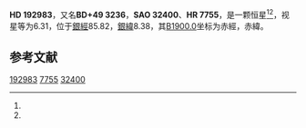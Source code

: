 {{Starbox begin
| name = HD 192983
}}
{{Starbox observe
| epoch = [[J2000.0|J2000.0]]
| constell = {{星座名待查}}<ref name=SIMBAD>{{cite web
 | url=http://simbad.u-strasbg.fr/simbad/sim-id?Ident=HR+7755
 | title=Pulsating variable Star
 | publisher=Centre de Données astronomiques de Strasbourg
 | work=SIMBAD
 | accessdate=2012-07-13
 | archive-date=2019-07-27
 | archive-url=https://web.archive.org/web/20190727173845/http://simbad.u-strasbg.fr/simbad/sim-id%3FIdent%3DHR%2B7755
 }}</ref><ref name=DATA>{{cite web
 | url=http://vizier.u-strasbg.fr/viz-bin/VizieR-5?-out.add=.&-source=5050&-corr=PK=HR&-out.max=9999&HR=7755
 | title=VizieR Detailed Page
 | accessdate=2012-07-13
 | archive-date=2016-03-05
 | archive-url=https://web.archive.org/web/20160305031911/http://vizier.u-strasbg.fr/viz-bin/VizieR-5?-out.add=.&-source=5050&-corr=PK=HR&-out.max=9999&HR=7755
 | dead-url=no
 }}</ref>
| 星官 = 
| ra = {{RA|20|15|43.4}}<ref name=SIMBAD /><ref name=DATA />
| dec = {{DEC|+50|13|58}}<ref name=SIMBAD /><ref name=DATA />
| appmag_v = 6.31<ref name=SIMBAD /><ref name=DATA />
}}
{{Starbox character
| class = A2Vn<ref name=SIMBAD /><ref name=DATA />
| b-v = <ref name=SIMBAD /><ref name=DATA />
| u-b = <ref name=SIMBAD /><ref name=DATA />
| r-i = <ref name=SIMBAD /><ref name=DATA />
| variable = 
}}
{{Starbox astrometry
| radial_v = 
| prop_mo_ra = -25
| parallax = 
| p_error = 
}}
{{Starbox catalog
| names =BD+49 3236，[[SAO星表|SAO]] 32400，[[HD星表|HD]] 192983，[[HR星表|HR]] 7755}}
{{Starbox reference |Simbad=HR+7755}}
{{Starbox end}}

'''HD 192983'''，又名'''BD+49 3236'''，'''SAO 32400'''、'''HR 7755'''，是一颗恒星<ref name=SIMBAD /><ref name=DATA />，视星等为6.31，位于[[銀道座標系|銀經]]85.82，[[銀道座標系|銀緯]]8.38，其[[B1900.0|B1900.0]]坐标为赤經{{RA|20|12|48.8}}，赤緯{{DEC|+49|8.38|29}}。

== 参考文献 ==
{{reflist}}

{{star-stub}}

[[Category:HD和HDE天體|192983]]
[[Category:HR天體|7755]]
[[Category:SAO天體|32400]]